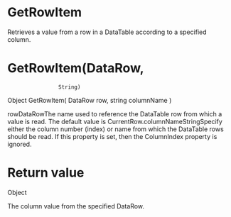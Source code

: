 ﻿# GetRowItem

Retrieves a value from a row in a DataTable according to a specified column.

# 



# GetRowItem(DataRow,
                    String)

Object GetRowItem(
	DataRow row,
	string columnName
)

rowDataRowThe name used to reference the DataTable row from which a value is read. The
                        default value is CurrentRow.columnNameStringSpecify either the column number (index) or name from which the DataTable
                        rows should be read. If this property is set, then the ColumnIndex property
                        is ignored.

# Return value

Object

The column value from the specified DataRow.
